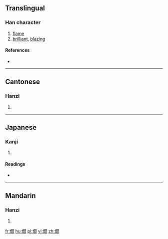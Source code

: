 ==Translingual==

===Han character===
{{Han char|rn=86|rad=火|as=16|sn=20|four=9782<sub>0</sub>|canj=火日弓X (FANX)}}

# [[flame]]
# [[brilliant]], [[blazing]]

====References====
* {{Han ref|kx=0687.010|dkj=19574|dj=1099.230|hdz=32247.150|uh=7213|ud=29203|bh=F46A|bd=62570}}

----

==Cantonese==

===Hanzi===
{{yue-hanzi|jyut=|y=yim6}}

# {{defn|lang=yue|sort=火16}}

----

==Japanese==

===Kanji===
{{ja-kanji|grade=|rs=火16}}

# {{defn|lang=ja|sort=火16}}

====Readings====
* {{ja-readings|on=[[えん]] (en), [[せん]] (sen), [[ぜん]] (zen)|kun=[[ひかり]] (hikari)}}

----

==Mandarin==

===Hanzi===
{{cmn-hanzi|pin=[[yàn]] ([[yan4]])|wg=yen<sup>4</sup>}}

# {{defn|lang=cmn|sort=火16}}

[[fr:爓]]
[[hu:爓]]
[[pl:爓]]
[[vi:爓]]
[[zh:爓]]